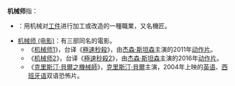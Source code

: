 '''机械师'''指：
* {{tsl|en|Mechanic|機械師 (職業)}}：用机械对[[工件|工件]]进行加工或改造的一種職業，又名機匠。
* [[机械师_(电影)|机械师 (电影)]]：有三部同名的電影。
**《[[机械师_(2011年电影)|机械师1]]》，台译《[[極速秒殺|極速秒殺]]》，由[[杰森·斯坦森|杰森·斯坦森]]主演的2011年[[动作片|动作片]]。
**《[[机械师2|机械师2]]》，台译《[[極速秒殺2|極速秒殺2]]》，由[[杰森·斯坦森|杰森·斯坦森]]主演的2016年[[动作片|动作片]]。
**《[[克里斯汀貝爾之黑暗時刻|克里斯汀·貝爾之機械師]]》，[[克里斯汀·貝爾|克里斯汀·貝爾]]主演，2004年上映的[[英语|英语]]、[[西班牙语|西班牙语]]双语恐怖片。
{{消歧義|M|Cat=三字消歧義}}